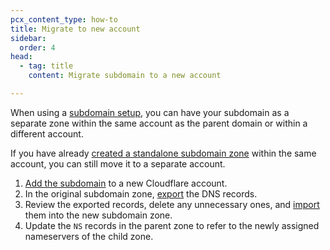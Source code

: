 ```yaml
---
pcx_content_type: how-to
title: Migrate to new account
sidebar:
  order: 4
head:
  - tag: title
    content: Migrate subdomain to a new account

---
```


When using a [subdomain setup](/dns/zone-setups/subdomain-setup/), you can have your subdomain as a separate zone within the same account as the parent domain or within a different account.

If you have already [created a standalone subdomain zone](/dns/zone-setups/subdomain-setup/setup/) within the same account, you can still move it to a separate account.

1. [Add the subdomain](/fundamentals/setup/manage-domains/add-site/) to a new Cloudflare account.
2. In the original subdomain zone, [export](/dns/manage-dns-records/how-to/import-and-export/#export-records) the DNS records.
3. Review the exported records, delete any unnecessary ones, and [import](/dns/manage-dns-records/how-to/import-and-export/#import-records) them into the new subdomain zone.
4. Update the `NS` records in the parent zone to refer to the newly assigned nameservers of the child zone.
